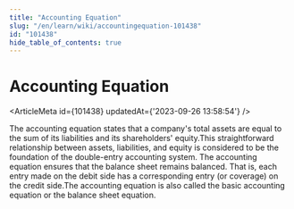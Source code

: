 ```yaml
---
title: "Accounting Equation"
slug: "/en/learn/wiki/accountingequation-101438"
id: "101438"
hide_table_of_contents: true
---
```



# Accounting Equation

<ArticleMeta id={101438} updatedAt={'2023-09-26 13:58:54'} />
<div className='border-solid border-b border-t-0 my-4 border-[var(--ifm-color-gray-300)]' />

The accounting equation states that a company's total assets are equal to the sum of its liabilities and its shareholders' equity.This straightforward relationship between assets, liabilities, and equity is considered to be the foundation of the double-entry accounting system. The accounting equation ensures that the balance sheet remains balanced. That is, each entry made on the debit side has a corresponding entry (or coverage) on the credit side.The accounting equation is also called the basic accounting equation or the balance sheet equation.
